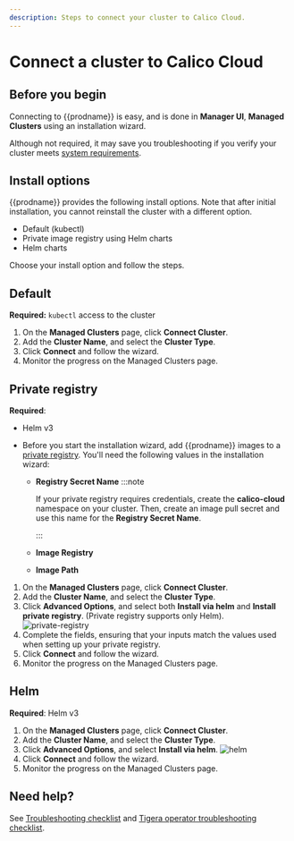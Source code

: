 ```yaml
---
description: Steps to connect your cluster to Calico Cloud.
---
```


# Connect a cluster to Calico Cloud

## Before you begin

Connecting to {{prodname}} is easy, and is done in **Manager UI**, **Managed Clusters** using an installation wizard.

Although not required, it may save you troubleshooting if you verify your cluster meets [system requirements](/get-started/requirements/system-requirements.mdx).

## Install options

{{prodname}} provides the following install options. Note that after initial installation, you cannot reinstall the cluster with a different option.

- Default (kubectl)
- Private image registry using Helm charts
- Helm charts

Choose your install option and follow the steps.

## Default

**Required:** `kubectl` access to the cluster

1. On the **Managed Clusters** page, click **Connect Cluster**.
1. Add the **Cluster Name**, and select the **Cluster Type**.
1. Click **Connect** and follow the wizard.
1. Monitor the progress on the Managed Clusters page.

## Private registry

**Required**:

- Helm v3
- Before you start the installation wizard, add {{prodname}} images to a [private registry](/get-started/connect/setup-private-registry.mdx). You'll need the following values in the installation wizard:

  - **Registry Secret Name**
    :::note

    If your private registry requires credentials, create the **calico-cloud** namespace on your cluster. Then, create an image pull secret and use this name for the **Registry Secret Name**.

    :::

  - **Image Registry**
  - **Image Path**

1. On the **Managed Clusters** page, click **Connect Cluster**.
1. Add the **Cluster Name**, and select the **Cluster Type**.
1. Click **Advanced Options**, and select both **Install via helm** and **Install private registry**. (Private registry supports only Helm).
   ![private-registry](/img/calico-cloud/master/private-registry.png)
1. Complete the fields, ensuring that your inputs match the values used when setting up your private registry.
1. Click **Connect** and follow the wizard.
1. Monitor the progress on the Managed Clusters page.

## Helm

**Required**: Helm v3

1. On the **Managed Clusters** page, click **Connect Cluster**.
1. Add the **Cluster Name**, and select the **Cluster Type**.
1. Click **Advanced Options**, and select **Install via helm**.
   ![helm](/img/calico-cloud/master/helm.png)
1. Click **Connect** and follow the wizard.
1. Monitor the progress on the Managed Clusters page.

## Need help?

See [Troubleshooting checklist](/get-started/connect/checklist.mdx) and [Tigera operator troubleshooting checklist](/get-started/connect/operator-checklist.mdx).
